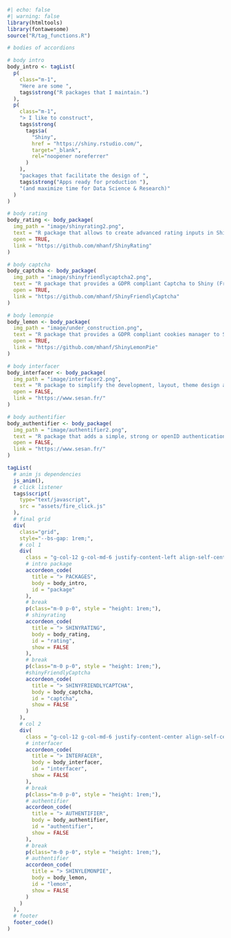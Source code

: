 
```r
#| echo: false
#| warning: false
library(htmltools)
library(fontawesome)
source("R/tag_functions.R")

# bodies of accordions

# body intro
body_intro <- tagList(
  p(
    class="m-1",
    "Here are some ",
    tags$strong("R packages that I maintain.")
  ),
  p(
    class="m-1",
    "> I like to construct",
    tags$strong(
      tags$a(
        "Shiny",
        href = "https://shiny.rstudio.com/",
        target="_blank",
        rel="noopener noreferrer"
      )
    ),
    "packages that facilitate the design of ",
    tags$strong("Apps ready for production "),
    "(and maximize time for Data Science & Research)"
  )
)

# body rating
body_rating <- body_package(
  img_path = "image/shinyrating2.png",
  text = "R package that allows to create advanced rating inputs in Shiny", 
  open = TRUE,
  link = "https://github.com/mhanf/ShinyRating"
)

# body captcha
body_captcha <- body_package(
  img_path = "image/shinyfriendlycaptcha2.png",
  text = "R package that provides a GDPR compliant Captcha to Shiny (Friendly Captcha)", 
  open = TRUE,
  link = "https://github.com/mhanf/ShinyFriendlyCaptcha"
)

# body lemonpie
body_lemon <- body_package(
  img_path = "image/under_construction.png",
  text = "R package that provides a GDPR compliant cookies manager to Shiny (tarteaucitron)", 
  open = TRUE,
  link = "https://github.com/mhanf/ShinyLemonPie"
)

# body interfacer
body_interfacer <- body_package(
  img_path = "image/interfacer2.png",
  text = "R package to simplify the development, layout, theme design and deployment of complex web forms using Shiny", 
  open = FALSE,
  link = "https://www.sesan.fr/"
)

# body authentifier
body_authentifier <- body_package(
  img_path = "image/authentifier2.png",
  text = "R package that adds a simple, strong or openID authentication layer as well as a user account management toolbar to Shiny apps.", 
  open = FALSE,
  link = "https://www.sesan.fr/"
)

tagList(
  # anim js dependencies
  js_anim(),
  # click listener
  tags$script(
    type="text/javascript",
    src = "assets/fire_click.js"
  ),
  # final grid
  div(
    class="grid",
    style="--bs-gap: 1rem;",
    # col 1
    div(
      class = "g-col-12 g-col-md-6 justify-content-left align-self-center g-start-1 g-start-md-1",
      # intro package
      accordeon_code(
        title = "> PACKAGES",
        body = body_intro,
        id = "package"
      ),
      # break
      p(class="m-0 p-0", style = "height: 1rem;"),
      # shinyrating
      accordeon_code(
        title = "> SHINYRATING",
        body = body_rating,
        id = "rating",
        show = FALSE
      ),
      # break
      p(class="m-0 p-0", style = "height: 1rem;"),
      #shinyFriendlyCaptcha
      accordeon_code(
        title = "> SHINYFRIENDLYCAPTCHA",
        body = body_captcha,
        id = "captcha",
        show = FALSE
      )
    ),
    # col 2
    div(
      class = "g-col-12 g-col-md-6 justify-content-center align-self-center g-start-1 g-start-md-7",
      # interfacer
      accordeon_code(
        title = "> INTERFACER",
        body = body_interfacer,
        id = "interfacer",
        show = FALSE
      ),
      # break
      p(class="m-0 p-0", style = "height: 1rem;"),
      # authentifier
      accordeon_code(
        title = "> AUTHENTIFIER",
        body = body_authentifier,
        id = "authentifier",
        show = FALSE
      ),
      # break
      p(class="m-0 p-0", style = "height: 1rem;"),
      # authentifier
      accordeon_code(
        title = "> SHINYLEMONPIE",
        body = body_lemon,
        id = "lemon",
        show = FALSE
      )
    )
  ),
  # footer
  footer_code()
)
```

